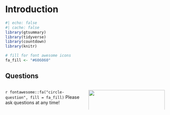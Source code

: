 # Introduction

```r
#| echo: false
#| cache: false
library(gtsummary)
library(tidyverse)
library(countdown)
library(knitr)

# fill for font awesome icons
fa_fill <- "#606060"
```



## Questions

::: {.columns .v-center-container}
::: {.column width="50%"}
`r fontawesome::fa("circle-question", fill = fa_fill)` Please ask questions at any time!
:::
::: {.column width="50%"}
![](images/questions.jpg){width=100%}
:::
:::

